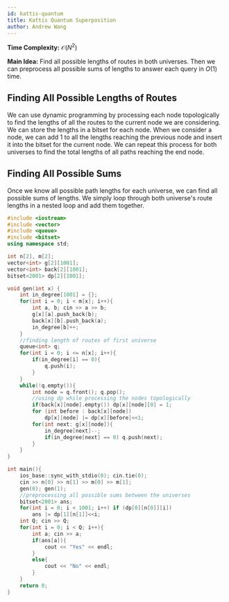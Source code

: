 ```yaml
---
id: kattis-quantum
title: Kattis Quantum Superposition
author: Andrew Wang
---
```


**Time Complexity:** $\mathcal{O}(N^2)$

**Main Idea:** Find all possible lengths of routes in both universes. Then we can preprocess all possible sums of lengths to answer each query in $O(1)$ time. 

## Finding All Possible Lengths of Routes

We can use dynamic programming by processing each node topologically to find the lengths of all the routes to the current node we are considering. We can store the lengths in a bitset for each node. When we consider a node, we can add 1 to all the lengths reaching the previous node and insert it into the bitset for the current node. We can repeat this process for both universes to find the total lengths of all paths reaching the end node.

## Finding All Possible Sums

Once we know all possible path lengths for each universe, we can find all possible sums of lengths. We simply loop through both universe's route lengths in a nested loop and add them together. 

```cpp
#include <iostream>
#include <vector>
#include <queue>
#include <bitset>
using namespace std;

int n[2], m[2];
vector<int> g[2][1001];
vector<int> back[2][1001];
bitset<2001> dp[2][1001];

void gen(int x) {
	int in_degree[1001] = {};
	for(int i = 0; i < m[x]; i++){
		int a, b; cin >> a >> b;
		g[x][a].push_back(b);
		back[x][b].push_back(a);
		in_degree[b]++;
	}
	//finding length of routes of first universe
	queue<int> q;
	for(int i = 0; i <= n[x]; i++){
		if(in_degree[i] == 0){
			q.push(i);
		}
	}
	while(!q.empty()){
		int node = q.front(); q.pop();
		//using dp while processing the nodes topologically
		if(back[x][node].empty()) dp[x][node][0] = 1;
		for (int before : back[x][node])
			dp[x][node] |= dp[x][before]<<1;
		for(int next: g[x][node]){
			in_degree[next]--;
			if(in_degree[next] == 0) q.push(next);
		}
	}
}

int main(){
	ios_base::sync_with_stdio(0); cin.tie(0);
	cin >> n[0] >> n[1] >> m[0] >> m[1];
	gen(0); gen(1);
	//preprocessing all possible sums between the universes
	bitset<2001> ans;
	for(int i = 0; i < 1001; i++) if (dp[0][n[0]][i]) 
		ans |= dp[1][n[1]]<<i;
	int Q; cin >> Q;
	for(int i = 0; i < Q; i++){
		int a; cin >> a;
		if(ans[a]){
			cout << "Yes" << endl;
		}
		else{
			cout << "No" << endl;
		}
	}
	return 0;
}
```
